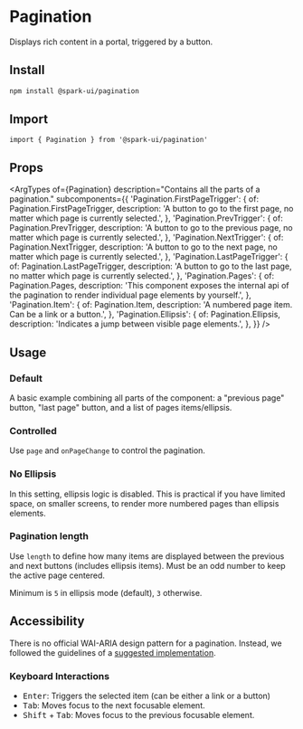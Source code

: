 


<Meta of={stories} />

# Pagination

Displays rich content in a portal, triggered by a button.

## Install

```sh
npm install @spark-ui/pagination
```

## Import

```tsx
import { Pagination } from '@spark-ui/pagination'
```

## Props

<ArgTypes
  of={Pagination}
  description="Contains all the parts of a pagination."
  subcomponents={{
    'Pagination.FirstPageTrigger': {
      of: Pagination.FirstPageTrigger,
      description: 'A button to go to the first page, no matter which page is currently selected.',
    },
    'Pagination.PrevTrigger': {
      of: Pagination.PrevTrigger,
      description:
        'A button to go to the previous page, no matter which page is currently selected.',
    },
    'Pagination.NextTrigger': {
      of: Pagination.NextTrigger,
      description: 'A button to go to the next page, no matter which page is currently selected.',
    },
    'Pagination.LastPageTrigger': {
      of: Pagination.LastPageTrigger,
      description: 'A button to go to the last page, no matter which page is currently selected.',
    },
    'Pagination.Pages': {
      of: Pagination.Pages,
      description:
        'This component exposes the internal api of the pagination to render individual page elements by yourself.',
    },
    'Pagination.Item': {
      of: Pagination.Item,
      description: 'A numbered page item. Can be a link or a button.',
    },
    'Pagination.Ellipsis': {
      of: Pagination.Ellipsis,
      description: 'Indicates a jump between visible page elements.',
    },
  }}
/>

## Usage

### Default

A basic example combining all parts of the component: a "previous page" button, "last page" button, and a list of pages items/ellipsis.

<Canvas of={stories.Default} />

### Controlled

Use `page` and `onPageChange` to control the pagination.

<Canvas of={stories.Controlled} />

### No Ellipsis

In this setting, ellipsis logic is disabled. This is practical if you have limited space, on smaller screens, to render more numbered pages than ellipsis elements.

<Canvas of={stories.NoEllipsis} />

### Pagination length

Use `length` to define how many items are displayed between the previous and next buttons (includes ellipsis items). Must be an odd number to keep the active page centered.

Minimum is `5` in ellipsis mode (default), `3` otherwise.

<Canvas of={stories.PaginationLength} />

## Accessibility

There is no official WAI-ARIA design pattern for a pagination. Instead, we followed the guidelines of a [suggested implementation](https://design-system.w3.org/components/pagination.html).

### Keyboard Interactions

- <Kbd>Enter</Kbd>: Triggers the selected item (can be either a link or a button)
- <Kbd>Tab</Kbd>: Moves focus to the next focusable element.
- <Kbd>Shift</Kbd> + <Kbd>Tab</Kbd>: Moves focus to the previous focusable element.
